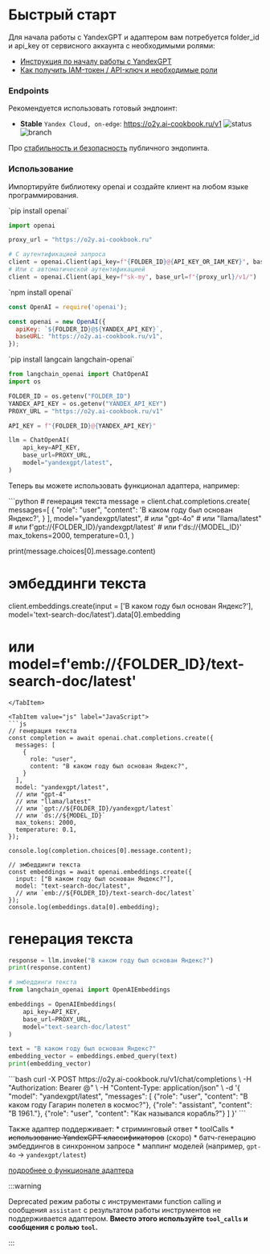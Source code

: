 # Быстрый старт


Для начала работы с YandexGPT и адаптером вам потребуется folder_id и api_key от сервисного аккаунта с необходимыми ролями:

* [Инструкция по началу работы с YandexGPT](https://yandex.cloud/ru/docs/foundation-models/quickstart/yandexgpt#before-begin)
* [Как получить IAM-токен / API-ключ и необходимые роли](https://yandex.cloud/ru/docs/foundation-models/api-ref/authentication#yandex-account_1)

### Endpoints

Рекомендуется использовать готовый эндпоинт:

* **Stable** `Yandex Cloud, on-edge`: https://o2y.ai-cookbook.ru/v1 ![status](https://o2y.ai-cookbook.ru/badge) ![branch](https://img.shields.io/badge/branch-stable-blue)

Про [стабильность и безопасность](./stability-safety.mdx) публичного эндопинта.

### Использование

Импортируйте библиотеку openai и создайте клиент на любом языке программирования.

<Tabs groupId="language">
<TabItem value="python" label="Python">
`pip install openai`

```python
import openai

proxy_url = "https://o2y.ai-cookbook.ru"

# С аутентификацией запроса
client = openai.Client(api_key=f"{FOLDER_ID}@{API_KEY_OR_IAM_KEY}", base_url=f"{proxy_url}/v1/")
# Или с автоматической аутентификацией
client = openai.Client(api_key=f"sk-my", base_url=f"{proxy_url}/v1/")
```
</TabItem>

<TabItem value="js" label="JavaScript">
`npm install openai`

```js
const OpenAI = require('openai');

const openai = new OpenAI({
  apiKey: `${FOLDER_ID}@${YANDEX_API_KEY}`,
  baseURL: "https://o2y.ai-cookbook.ru/v1",
});
```
</TabItem>
<TabItem value="langchain" label="Langchain">
`pip install langcain langchain-openai`

```python
from langchain_openai import ChatOpenAI
import os

FOLDER_ID = os.getenv("FOLDER_ID")
YANDEX_API_KEY = os.getenv("YANDEX_API_KEY")
PROXY_URL = "https://o2y.ai-cookbook.ru/v1"

API_KEY = f"{FOLDER_ID}@{YANDEX_API_KEY}"

llm = ChatOpenAI(
    api_key=API_KEY,
    base_url=PROXY_URL,
    model="yandexgpt/latest",
)
```
</TabItem>

</Tabs>

Теперь вы можете использовать функционал адаптера, например:

<Tabs groupId="language">
<TabItem value="python" label="Python">
```python
# генерация текста
message = client.chat.completions.create(
        messages=[
            {
                "role": "user",
                "content": 'В каком году был основан Яндекс?',
            }
        ],
        model="yandexgpt/latest", 
        # или "gpt-4o"
        # или "llama/latest"
        # или f'gpt://{FOLDER_ID}/yandexgpt/latest' 
        # или f'ds://{MODEL_ID}'
        max_tokens=2000,
        temperature=0.1,
    )

print(message.choices[0].message.content)
    
# эмбеддинги текста
client.embeddings.create(input = ['В каком году был основан Яндекс?'], model='text-search-doc/latest').data[0].embedding
# или model=f'emb://{FOLDER_ID}/text-search-doc/latest'
```
</TabItem>

<TabItem value="js" label="JavaScript">
```js
// генерация текста
const completion = await openai.chat.completions.create({
  messages: [
    {
      role: "user",
      content: "В каком году был основан Яндекс?",
    }
  ],
  model: "yandexgpt/latest",
  // или "gpt-4"
  // или "llama/latest"
  // или `gpt://${FOLDER_ID}/yandexgpt/latest`
  // или `ds://${MODEL_ID}`
  max_tokens: 2000,
  temperature: 0.1,
});

console.log(completion.choices[0].message.content);

// эмбеддинги текста
const embeddings = await openai.embeddings.create({
  input: ["В каком году был основан Яндекс?"],
  model: "text-search-doc/latest",
  // или `emb://${FOLDER_ID}/text-search-doc/latest`
});
console.log(embeddings.data[0].embedding);
```
</TabItem>

<TabItem value="langchain" label="Langchain">

# генерация текста
```python
response = llm.invoke("В каком году был основан Яндекс?")
print(response.content)

# эмбеддинги текста
from langchain_openai import OpenAIEmbeddings

embeddings = OpenAIEmbeddings(
    api_key=API_KEY,
    base_url=PROXY_URL,
    model="text-search-doc/latest"
)

text = "В каком году был основан Яндекс?"
embedding_vector = embeddings.embed_query(text)
print(embedding_vector)
```
</TabItem>

<TabItem value="curl" label="Curl">
```bash
curl -X POST https://o2y.ai-cookbook.ru/v1/chat/completions \
-H "Authorization: Bearer <FOLDER>@<IAM_OR_API>" \
-H "Content-Type: application/json" \
-d '{
    "model": "yandexgpt/latest",
    "messages": [
        {"role": "user", "content": "В каком году Гагарин полетел в космос?"},
        {"role": "assistant", "content": "В 1961."},
        {"role": "user", "content": "Как назывался корабль?"}
    ]
}'
```
</TabItem>

</Tabs>

Также адаптер поддерживает:
    * стриминговый ответ
    * toolCalls
    * ~~использование YandexGPT классификаторов~~ (скоро)
    * батч-генерацию эмбеддингов в синхронном запросе
    * маппинг моделей (например, `gpt-4o` -> `yandexgpt/latest`)

[подробнее о функционале адаптера](./functionality/basics.mdx)

:::warning

Deprecated режим работы с инструментами function calling и сообщения `assistant` с результатом работы инструментов не поддерживается адаптером. **Вместо этого используйте `tool_calls` и сообщения с ролью `tool`.**

:::
